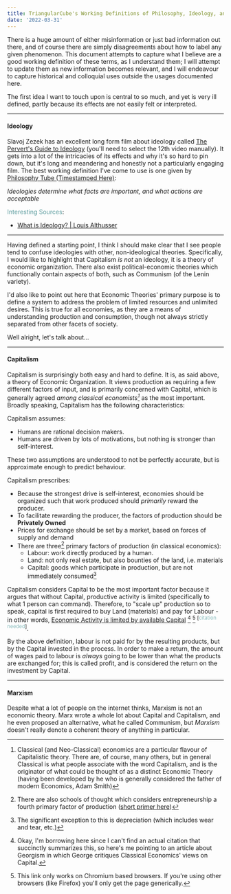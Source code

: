 ```yaml
---
title: TriangularCube's Working Definitions of Philosophy, Ideology, and other Theories
date: '2022-03-31'
---
```


There is a huge amount of either misinformation or just bad information out there, and of course there are simply
disagreements about how to label any given phenomenon. This document attempts to capture what I believe are a good
working definition of these terms, as I understand them; I will attempt to update them as new information becomes
relevant, and I will endeavour to capture historical and colloquial uses outside the usages documented here.

The first idea I want to touch upon is central to so much, and yet is very ill defined, partly because its effects are
not easily felt or interpreted.

---

#### Ideology

Slavoj Zezek has an excellent long form film about ideology called [The Pervert's Guide to Ideology](https://archive.org/details/2013ThePervertsGuideToIdeology/2013+-+The+Pervert's+Guide+to+Ideology.mp4) (you'll need to select the
12th video manually). It gets into a lot of the intricacies of its effects and why it's so hard to pin down, but it's
long and meandering and honestly not a particularly engaging film. The best working definition I've come to use is one
given by [Philosophy Tube (Timestamped Here)](https://youtu.be/VlLgvSduugI?t=39):

_Ideologies determine what facts are important, and what actions are acceptable_

<span style="color:cadetblue">Interesting Sources</span>:

- [What is Ideology? | Louis Althusser](https://www.youtube.com/watch?v=3KsfBc5rcGY)

---

Having defined a starting point, I think I should make clear that I see people tend to confuse ideologies with other,
non-ideological theories. Specifically, I would like to highlight that Capitalism _is not_ an ideology, it is a theory
of economic organization. There also exist political-economic theories which functionally contain aspects of both, such
as Communism (of the Lenin variety).

I'd also like to point out here that Economic Theories' primary purpose is to define a system to address the problem of
limited resources and unlimited desires. This is true for all economies, as they are a means of understanding production
and consumption, though not always strictly separated from other facets of society.

Well alright, let's talk about...

---

#### Capitalism

Capitalism is surprisingly both easy and hard to define. It is, as said above, a theory of Economic Organization. It
views production as requiring a few different factors of input, and is primarily concerned with Capital, which is
generally agreed _among classical economists[^1]_ as the most important. Broadly speaking, Capitalism has the following
characteristics:

Capitalism assumes:
- Humans are rational decision makers.
- Humans are driven by lots of motivations, but nothing is stronger than self-interest.

These two assumptions are understood to not be perfectly accurate, but is approximate enough to predict behaviour.

Capitalism prescribes:
- Because the strongest drive is self-interest, economies should be organized such that work produced should _primarily_
 reward the producer.
- To facilitate rewarding the producer, the factors of production should be **Privately Owned**
- Prices for exchange should be set by a market, based on forces of supply and demand
- There are three[^2] primary factors of production (in classical economics):
    - Labour: work directly produced by a human.
    - Land: not only real estate, but also bounties of the land, i.e. materials
    - Capital: goods which participate in production, but are not immediately consumed[^3]

Capitalism considers Capital to be the most important factor because it argues that without Capital, productive activity
is limited (specifically to what 1 person can command). Therefore, to "scale up" production so to speak, capital is
first required to buy Land (materials) and pay for Labour - in other words, [Economic Activity is limited by available
Capital](http://gameofrent.com/content/progress-and-poverty-review#i-wages-and-capital#:~:text=Because%20wages%20are%20generally%20paid%20in%20money)
[^4] [^5] <sup>[<span style="color:#89bcbd">citation needed</span>]</sup>.

By the above definition, labour is not paid for by the resulting products, but by the Capital invested in the process.
In order to make a return, the amount of wages paid to labour is _always_ going to be lower than what the products are
exchanged for; this is called profit, and is considered the return on the investment by Capital.

---

#### Marxism

Despite what a lot of people on the internet thinks, Marxism is not an economic theory. Marx wrote a whole lot about
Capital and Capitalism, and he even proposed an alternative, what he called Communism, but _Marxism_ doesn't really
denote a coherent theory of anything in particular.

[^1]: Classical (and Neo-Classical) economics are a particular flavour of Capitalistic theory. There are, of course,
many others, but in general Classical is what people associate with the word Capitalism, and is the originator of what
could be thought of as a distinct Economic Theory (having been developed by he who is generally considered the father of
modern Economics, Adam Smith)

[^2]: There are also schools of thought which considers entrepreneurship a fourth primary factor of production
([short primer here](https://www.investopedia.com/ask/answers/032715/what-inputs-are-considered-be-factors-production.asp#:~:text=Land%2C%20labor%2C%20capital%20and%20entrepreneurship%20are%20the%20four%20categories%20of,the%20primary%20factors%20of%20production.))

[^3]: The significant exception to this is depreciation (which includes wear and tear, etc.)

[^4]: Okay, I'm borrowing here since I can't find an actual citation that succinctly summarizes this, so here's me
pointing to an article about Georgism in which George critiques Classical Economics' views on Capital.

[^5]: This link only works on Chromium based browsers. If you're using other browsers (like Firefox) you'll only get
the page generically.
